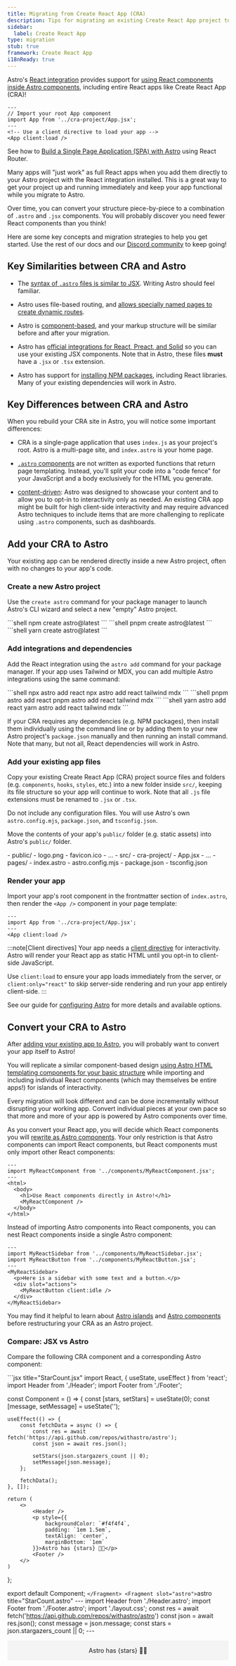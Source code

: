 ```yaml
---
title: Migrating from Create React App (CRA)
description: Tips for migrating an existing Create React App project to Astro
sidebar:
  label: Create React App
type: migration
stub: true
framework: Create React App
i18nReady: true
---
```


Astro's [React integration](/en/guides/integrations-guide/react/) provides support for [using React components inside Astro components](/en/guides/framework-components/), including entire React apps like Create React App (CRA)!

```astro title="src/pages/index.astro"
---
// Import your root App component
import App from '../cra-project/App.jsx';
---
<!-- Use a client directive to load your app -->
<App client:load />
```

<ReadMore>See how to [Build a Single Page Application (SPA) with Astro](https://logsnag.com/blog/react-spa-with-astro) <Badge text="External" /> using React Router.</ReadMore>

Many apps will "just work" as full React apps when you add them directly to your Astro project with the React integration installed. This is a great way to get your project up and running immediately and keep your app functional while you migrate to Astro.

Over time, you can convert your structure piece-by-piece to a combination of `.astro` and `.jsx` components. You will probably discover you need fewer React components than you think!

Here are some key concepts and migration strategies to help you get started. Use the rest of our docs and our [Discord community](https://astro.build/chat) to keep going!

## Key Similarities between CRA and Astro

- The [syntax of `.astro` files is similar to JSX](/en/basics/astro-syntax/#differences-between-astro-and-jsx). Writing Astro should feel familiar.

- Astro uses file-based routing, and [allows specially named pages to create dynamic routes](/en/guides/routing/#dynamic-routes).

- Astro is [component-based](/en/basics/astro-components/), and your markup structure will be similar before and after your migration.

- Astro has [official integrations for React, Preact, and Solid](/en/guides/integrations-guide/react/) so you can use your existing JSX components. Note that in Astro, these files **must** have a `.jsx` or `.tsx` extension.

- Astro has support for [installing NPM packages](/en/guides/imports/#npm-packages), including React libraries. Many of your existing dependencies will work in Astro.

## Key Differences between CRA and Astro

When you rebuild your CRA site in Astro, you will notice some important differences:

- CRA is a single-page application that uses `index.js` as your project's root. Astro is a multi-page site, and `index.astro` is your home page.

- [`.astro` components](/en/basics/astro-components/) are not written as exported functions that return page templating. Instead, you'll split your code into a "code fence" for your JavaScript and a body exclusively for the HTML you generate.

- [content-driven](/en/concepts/why-astro/#content-driven): Astro was designed to showcase your content and to allow you to opt-in to interactivity only as needed. An existing CRA app might be built for high client-side interactivity and may require advanced Astro techniques to include items that are more challenging to replicate using `.astro` components, such as dashboards.

## Add your CRA to Astro

Your existing app can be rendered directly inside a new Astro project, often with no changes to your app's code.

### Create a new Astro project

Use the `create astro` command for your package manager to launch Astro's CLI wizard and select a new "empty" Astro project.

<PackageManagerTabs>
  <Fragment slot="npm">
  ```shell
  npm create astro@latest
  ```
  </Fragment>
  <Fragment slot="pnpm">
  ```shell
  pnpm create astro@latest
  ```
  </Fragment>
  <Fragment slot="yarn">
  ```shell
  yarn create astro@latest
  ```
  </Fragment>
</PackageManagerTabs>

### Add integrations and dependencies
Add the React integration using the `astro add` command for your package manager. If your app uses Tailwind or MDX, you can add multiple Astro integrations using the same command:

<PackageManagerTabs>
  <Fragment slot="npm">
  ```shell
  npx astro add react
  npx astro add react tailwind mdx
  ```
  </Fragment>
  <Fragment slot="pnpm">
  ```shell
  pnpm astro add react
  pnpm astro add react tailwind mdx
  ```
  </Fragment>
  <Fragment slot="yarn">
  ```shell
  yarn astro add react
  yarn astro add react tailwind mdx
  ```
  </Fragment>
</PackageManagerTabs>

If your CRA requires any dependencies (e.g. NPM packages), then install them individually using the command line or by adding them to your new Astro project's `package.json` manually and then running an install command. Note that many, but not all, React dependencies will work in Astro. 

### Add your existing app files

Copy your existing Create React App (CRA) project source files and folders (e.g. `components`, `hooks`, `styles`, etc.) into a new folder inside `src/`, keeping its file structure so your app will continue to work. Note that all `.js` file extensions must be renamed to `.jsx` or `.tsx`.

Do not include any configuration files. You will use Astro's own `astro.config.mjs`, `package.json`, and `tsconfig.json`.

Move the contents of your app's `public/` folder (e.g. static assets) into Astro's `public/` folder.

<FileTree>
- public/
  - logo.png
  - favicon.ico
  - ...
- src/
  - cra-project/
    - App.jsx
    - ...
  - pages/
    - index.astro
- astro.config.mjs
- package.json
- tsconfig.json
</FileTree>

### Render your app

Import your app's root component in the frontmatter section of `index.astro`, then render the `<App />` component in your page template:

```astro title="src/pages/index.astro"
---
import App from '../cra-project/App.jsx';
---
<App client:load />
```

:::note[Client directives]
Your app needs a [client directive](/en/reference/directives-reference/#client-directives) for interactivity. Astro will render your React app as static HTML until you opt-in to client-side JavaScript.

Use `client:load` to ensure your app loads immediately from the server, or `client:only="react"` to skip server-side rendering and run your app entirely client-side.
:::

See our guide for [configuring Astro](/en/guides/configuring-astro/) for more details and available options.

## Convert your CRA to Astro

After [adding your existing app to Astro](#add-your-cra-to-astro), you will probably want to convert your app itself to Astro!

You will replicate a similar component-based design [using Astro HTML templating components for your basic structure](/en/basics/astro-components/) while importing and including individual React components (which may themselves be entire apps!) for islands of interactivity.

Every migration will look different and can be done incrementally without disrupting your working app. Convert individual pieces at your own pace so that more and more of your app is powered by Astro components over time.

As you convert your React app, you will decide which React components you will [rewrite as Astro components](#converting-jsx-files-to-astro-files). Your only restriction is that Astro components can import React components, but React components must only import other React components:

```astro title="src/pages/static-components.astro" ins={2,7}
---
import MyReactComponent from '../components/MyReactComponent.jsx';
---
<html>
  <body>
    <h1>Use React components directly in Astro!</h1>
    <MyReactComponent />
  </body>
</html>
```

Instead of importing Astro components into React components, you can nest React components inside a single Astro component:

```astro title="src/pages/nested-components.astro" {2,3,5,8,10}
---
import MyReactSidebar from '../components/MyReactSidebar.jsx';
import MyReactButton from '../components/MyReactButton.jsx';
---
<MyReactSidebar>
  <p>Here is a sidebar with some text and a button.</p>
  <div slot="actions">
    <MyReactButton client:idle />
  </div>
</MyReactSidebar>
```


You may find it helpful to learn about [Astro islands](/en/concepts/islands/) and [Astro components](/en/basics/astro-components/) before restructuring your CRA as an Astro project.


### Compare: JSX vs Astro

Compare the following CRA component and a corresponding Astro component:

<AstroJSXTabs>
  <Fragment slot="jsx">
    ```jsx title="StarCount.jsx"
    import React, { useState, useEffect } from 'react';
import Header from './Header';
import Footer from './Footer';

const Component = () => {
    const [stars, setStars] = useState(0);
    const [message, setMessage] = useState('');

    useEffect(() => {
        const fetchData = async () => {
            const res = await fetch('https://api.github.com/repos/withastro/astro');
            const json = await res.json();

            setStars(json.stargazers_count || 0);
            setMessage(json.message);
        };

        fetchData();
    }, []);

    return (
        <>
            <Header />
            <p style={{
                backgroundColor: `#f4f4f4`,
                padding: `1em 1.5em`,
                textAlign: `center`,
                marginBottom: `1em`
            }}>Astro has {stars} 🧑‍🚀</p>
            <Footer />
        </>
    )
};

export default Component;
    ```
  </Fragment>
  <Fragment slot="astro">
    ```astro title="StarCount.astro"
    ---
    import Header from './Header.astro';
    import Footer from './Footer.astro';
    import './layout.css';
    const res = await fetch('https://api.github.com/repos/withastro/astro')
    const json = await res.json();
    const message = json.message;
    const stars = json.stargazers_count || 0;
    ---
    <Header />
    <p class="banner">Astro has {stars} 🧑‍🚀</p>
    <Footer />
    <style>
      .banner {
        background-color: #f4f4f4; 
        padding: 1em 1.5em;
        text-align: center;
        margin-bottom: 1em;
      }
    <style>
    ```
  </Fragment>
</AstroJSXTabs>


### Converting JSX files to `.astro` files

Here are some tips for converting a CRA `.js` component into a `.astro` component:

1. Use the returned JSX of the existing CRA component function as the basis for your HTML template.

2. Change any [CRA or JSX syntax to Astro](#reference-convert-cra-syntax-to-astro) or to HTML web standards. This includes `{children}` and `className`, for example.

3. Move any necessary JavaScript, including import statements, into a ["code fence" (`---`)](/en/basics/astro-components/#the-component-script). Note: JavaScript to [conditionally render content](/en/basics/astro-syntax/#dynamic-html) is often written inside the HTML template directly in Astro.

4. Use [`Astro.props`](/en/reference/api-reference/#astroprops) to access any additional props that were previously passed to your CRA function.

5. Decide whether any imported components also need to be converted to Astro. You can keep them as React components for now, or forever. But, you may eventually want to convert them to `.astro` components, especially if they do not need to be interactive!

6. Replace `useEffect()` with import statements or [`import.meta.glob()`](/en/guides/imports/#importmetaglob) to query your local files. Use `fetch()` to fetch external data.

### Migrating Tests

As Astro outputs raw HTML, it is possible to write end-to-end tests using the output of the build step. Any end-to-end tests written previously might work out-of-the-box if you have been able to match the markup of your CRA site. Testing libraries such as Jest and React Testing Library can be imported and used in Astro to test your React components.

See Astro's [testing guide](/en/guides/testing/) for more.

## Reference: Convert CRA Syntax to Astro

### CRA Imports to Astro

Update any [file imports](/en/guides/imports/) to reference relative file paths exactly. This can be done using [import aliases](/en/guides/typescript/#import-aliases), or by writing out a relative path in full. 

Note that `.astro` and several other file types must be imported with their full file extension.

```astro title="src/pages/authors/Fred.astro"
---
import Card from '../../components/Card.astro';
---
<Card />
```

### CRA Children Props to Astro

Convert any instances of `{children}` to an Astro `<slot />`. Astro does not need to receive `{children}` as a function prop and will automatically render child content in a `<slot />`.

```astro title="src/components/MyComponent.astro" del={3-9} ins={11-13}
---
---
export default function MyComponent(props) { 
    return (
      <div>
        {props.children}
      </div>
    );  
}

<div>
  <slot />
</div>
```

React components that pass multiple sets of children can be migrated to an Astro component using [named slots](/en/basics/astro-components/#named-slots).

See more about [specific `<slot />` usage in Astro](/en/basics/astro-components/#slots).

### CRA Data Fetching to Astro

Fetching data in a Create React App component is similar to Astro, with some slight differences.

You will need to remove any instances of a side effect hook (`useEffect`) for either `import.meta.glob()` or `getCollection()`/`getEntryBySlug()` to access data from other files in your project source.

To [fetch remote data](/en/guides/data-fetching/), use `fetch()`.

These data requests are made in the frontmatter of the Astro component and use top-level await.

```astro title="src/pages/index.astro"
---
import { getCollection } from 'astro:content';

// Get all `src/content/blog/` entries
const allBlogPosts = await getCollection('blog');

// Get all `src/pages/posts/` entries
const allPosts = await Object.values(await import.meta.glob('../pages/post/*.md', { eager: true }));

// Fetch remote data
const response = await fetch('https://randomuser.me/api/');
const data = await response.json();
const randomUser = data.results[0];
---
```

See more about [local files imports with [`import.meta.glob()`](/en/guides/imports/#importmetaglob), [querying using the Collections API](/en/guides/content-collections/#querying-collections) or [fetching remote data](/en/guides/data-fetching/).

### CRA Styling to Astro

You may need to replace any [CSS-in-JS libraries](https://github.com/withastro/astro/issues/4432) (e.g. styled-components) with other available CSS options in Astro.

If necessary, convert any inline style objects (`style={{ fontWeight: "bold" }}`) to inline HTML style attributes (`style="font-weight:bold;"`). Or, use an [Astro `<style>` tag](/en/guides/styling/#styling-in-astro) for scoped CSS styles.

```astro title="src/components/Card.astro" del={1} ins={2}
<div style={{backgroundColor: `#f4f4f4`, padding: `1em`}}>{message}</div>
<div style="background-color: #f4f4f4; padding: 1em;">{message}</div>
```

Tailwind is supported after installing the [Tailwind integration](/en/guides/integrations-guide/tailwind/). No changes to your existing Tailwind code are required!

See more about [Styling in Astro](/en/guides/styling/).


## Troubleshooting

Your CRA might "just work" in Astro! But, you may likely need to make minor adjustments to duplicate your existing app's functionality and/or styles.

If you cannot find your answers within these docs, please visit the [Astro Discord](https://astro.build/chat) and ask questions in our support forum!
